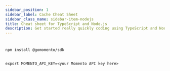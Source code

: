 ```yaml
---
sidebar_position: 1
sidebar_label: Cache Cheat Sheet
sidebar_class_name: sidebar-item-nodejs
title: Cheat sheet for TypeScript and Node.js
description: Get started really quickly coding using TypeScript and Node.js with Momento Cache
---
```




#



##



```cli
npm install @gomomento/sdk
```

##



    export MOMENTO_API_KEY=<your Momento API key here>



##





##





##





##





##





##





